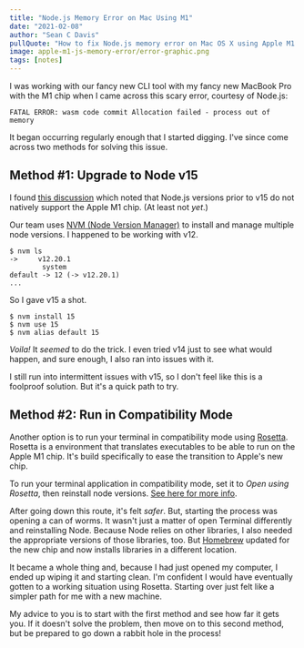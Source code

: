 ```yaml
---
title: "Node.js Memory Error on Mac Using M1"
date: "2021-02-08"
author: "Sean C Davis"
pullQuote: "How to fix Node.js memory error on Mac OS X using Apple M1 chip. Learn about a few different solutions"
image: apple-m1-js-memory-error/error-graphic.png
tags: [notes]
---
```


I was working with our fancy new CLI tool with my fancy new MacBook Pro with the M1 chip when I came across this scary error, courtesy of Node.js:

    FATAL ERROR: wasm code commit Allocation failed - process out of memory

It began occurring regularly enough that I started digging. I've since come across two methods for solving this issue.

## Method #1: Upgrade to Node v15

I found [this discussion](https://forum.ghost.org/t/cant-get-ghost-running-on-apple-m1-chip/19526/5) which noted that Node.js versions prior to v15 do not natively support the Apple M1 chip. (At least not _yet_.)

Our team uses [NVM (Node Version Manager)](https://github.com/nvm-sh/nvm) to install and manage multiple node versions. I happened to be working with v12.

    $ nvm ls
    ->     v12.20.1
            system
    default -> 12 (-> v12.20.1)
    ...

So I gave v15 a shot.

    $ nvm install 15
    $ nvm use 15
    $ nvm alias default 15

_Voila!_ It _seemed_ to do the trick. I even tried v14 just to see what would happen, and sure enough, I also ran into issues with it.

I still run into intermittent issues with v15, so I don't feel like this is a foolproof solution. But it's a quick path to try.

## Method #2: Run in Compatibility Mode

Another option is to run your terminal in compatibility mode using [Rosetta](https://developer.apple.com/documentation/apple_silicon/about_the_rosetta_translation_environment). Rosetta is a environment that translates executables to be able to run on the Apple M1 chip. It's build specifically to ease the transition to Apple's new chip.

To run your terminal application in compatibility mode, set it to _Open using Rosetta_, then reinstall node versions. [See here for more info](https://stackoverflow.com/q/64899827/2241124).

After going down this route, it's felt _safer_. But, starting the process was opening a can of worms. It wasn't just a matter of open Terminal differently and reinstalling Node. Because Node relies on other libraries, I also needed the appropriate versions of those libraries, too. But [Homebrew](https://brew.sh/) updated for the new chip and now installs libraries in a different location.

It became a whole thing and, because I had just opened my computer, I ended up wiping it and starting clean. I'm confident I would have eventually gotten to a working situation using Rosetta. Starting over just felt like a simpler path for me with a new machine.

My advice to you is to start with the first method and see how far it gets you. If it doesn't solve the problem, then move on to this second method, but be prepared to go down a rabbit hole in the process!
